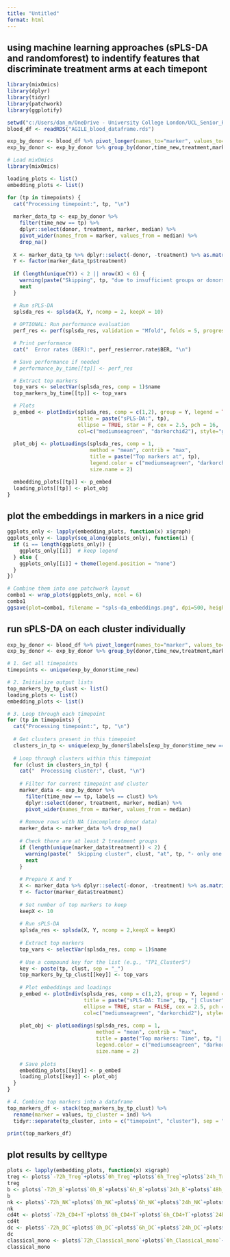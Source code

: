 ```yaml
---
title: "Untitled"
format: html
---
```


## using machine learning approaches (sPLS-DA and randomforest) to indentify features that discriminate treatment arms at each timepont
```r
library(mixOmics)
library(dplyr)
library(tidyr)
library(patchwork)
library(ggplotify)
```


```r
setwd("c:/Users/dan_m/OneDrive - University College London/UCL_Senior_Research_Fellow/AGILE/Blood/sub_clustering")
blood_df <- readRDS("AGILE_blood_dataframe.rds")
```


```r
exp_by_donor <- blood_df %>% pivot_longer(names_to="marker", values_to="expression", cols=c(1:31))
exp_by_donor <- exp_by_donor %>% group_by(donor,time_new,treatment,marker) %>% summarise(median = median(expression), .groups="drop")
```

```r
# Load mixOmics
library(mixOmics)

loading_plots <- list()
embedding_plots <- list()

for (tp in timepoints) {
  cat("Processing timepoint:", tp, "\n")
  
  marker_data_tp <- exp_by_donor %>%
    filter(time_new == tp) %>%
    dplyr::select(donor, treatment, marker, median) %>%
    pivot_wider(names_from = marker, values_from = median) %>%
    drop_na()
  
  X <- marker_data_tp %>% dplyr::select(-donor, -treatment) %>% as.matrix()
  Y <- factor(marker_data_tp$treatment)
  
  if (length(unique(Y)) < 2 || nrow(X) < 6) {
    warning(paste("Skipping", tp, "due to insufficient groups or donors"))
    next
  }

  # Run sPLS-DA
  splsda_res <- splsda(X, Y, ncomp = 2, keepX = 10)
  
  # OPTIONAL: Run performance evaluation
  perf_res <- perf(splsda_res, validation = "Mfold", folds = 5, progressBar = FALSE, nrepeat = 10)

  # Print performance
  cat("  Error rates (BER):", perf_res$error.rate$BER, "\n")

  # Save performance if needed
  # performance_by_time[[tp]] <- perf_res

  # Extract top markers
  top_vars <- selectVar(splsda_res, comp = 1)$name
  top_markers_by_time[[tp]] <- top_vars

  # Plots
  p_embed <- plotIndiv(splsda_res, comp = c(1,2), group = Y, legend = TRUE,
                       title = paste("sPLS-DA:", tp),
                       ellipse = TRUE, star = F, cex = 2.5, pch = 16,
                       col=c("mediumseagreen", "darkorchid2"), style="ggplot2")
  
  plot_obj <- plotLoadings(splsda_res, comp = 1,
                           method = "mean", contrib = "max",
                           title = paste("Top markers at", tp),
                           legend.color = c("mediumseagreen", "darkorchid2"),
                           size.name = 2)

  embedding_plots[[tp]] <- p_embed
  loading_plots[[tp]] <- plot_obj
}
```

## plot the embeddings in markers in a nice grid
```r
ggplots_only <- lapply(embedding_plots, function(x) x$graph)
ggplots_only <- lapply(seq_along(ggplots_only), function(i) {
  if (i == length(ggplots_only)) {
    ggplots_only[[i]]  # keep legend
  } else {
    ggplots_only[[i]] + theme(legend.position = "none")
  }
})

# Combine them into one patchwork layout
combo1 <- wrap_plots(ggplots_only, ncol = 6)
combo1
ggsave(plot=combo1, filename = "spls-da_embeddings.png", dpi=500, height=5,width=18)
```

## run sPLS-DA on each cluster individually
```r
exp_by_donor <- blood_df %>% pivot_longer(names_to="marker", values_to="expression", cols=c(1:31))
exp_by_donor <- exp_by_donor %>% group_by(donor,time_new,treatment,marker,labels) %>% summarise(median = median(expression), .groups="drop")

# 1. Get all timepoints
timepoints <- unique(exp_by_donor$time_new)

# 2. Initialize output lists
top_markers_by_tp_clust <- list()
loading_plots <- list()
embedding_plots <- list()

# 3. Loop through each timepoint
for (tp in timepoints) {
  cat("Processing timepoint:", tp, "\n")
  
  # Get clusters present in this timepoint
  clusters_in_tp <- unique(exp_by_donor$labels[exp_by_donor$time_new == tp])
  
  # Loop through clusters within this timepoint
  for (clust in clusters_in_tp) {
    cat("  Processing cluster:", clust, "\n")
    
    # Filter for current timepoint and cluster
    marker_data <- exp_by_donor %>%
      filter(time_new == tp, labels == clust) %>%
      dplyr::select(donor, treatment, marker, median) %>%
      pivot_wider(names_from = marker, values_from = median)
    
    # Remove rows with NA (incomplete donor data)
    marker_data <- marker_data %>% drop_na()
    
    # Check there are at least 2 treatment groups
    if (length(unique(marker_data$treatment)) < 2) {
      warning(paste("  Skipping cluster", clust, "at", tp, "- only one treatment group"))
      next
    }
    
    # Prepare X and Y
    X <- marker_data %>% dplyr::select(-donor, -treatment) %>% as.matrix()
    Y <- factor(marker_data$treatment)
    
    # Set number of top markers to keep
    keepX <- 10
    
    # Run sPLS-DA
    splsda_res <- splsda(X, Y, ncomp = 2,keepX = keepX)
    
    # Extract top markers
    top_vars <- selectVar(splsda_res, comp = 1)$name
    
    # Use a compound key for the list (e.g., "TP1_Cluster5")
    key <- paste(tp, clust, sep = "_")
    top_markers_by_tp_clust[[key]] <- top_vars
    
    # Plot embeddings and loadings
    p_embed <- plotIndiv(splsda_res, comp = c(1,2), group = Y, legend = TRUE,
                         title = paste("sPLS-DA: Time", tp, "| Cluster", clust),
                         ellipse = TRUE, star = FALSE, cex = 2.5, pch = 16,
                         col=c("mediumseagreen", "darkorchid2"), style="ggplot2")
    
    plot_obj <- plotLoadings(splsda_res, comp = 1,
                             method = "mean", contrib = "max",
                             title = paste("Top markers: Time", tp, "| Cluster", clust),
                             legend.color = c("mediumseagreen", "darkorchid2"),
                             size.name = 2)
    
    # Save plots
    embedding_plots[[key]] <- p_embed
    loading_plots[[key]] <- plot_obj
  }
}

# 4. Combine top markers into a dataframe
top_markers_df <- stack(top_markers_by_tp_clust) %>%
  rename(marker = values, tp_cluster = ind) %>%
  tidyr::separate(tp_cluster, into = c("timepoint", "cluster"), sep = "_")

print(top_markers_df)
```

## plot results by celltype
```r
plots <- lapply(embedding_plots, function(x) x$graph)
treg <- plots$`-72h_Treg`+plots$`0h_Treg`+plots$`6h_Treg`+plots$`24h_Treg`+plots$`48h_Treg`+plots$`72h_Treg`
treg
b <- plots$`-72h_B`+plots$`0h_B`+plots$`6h_B`+plots$`24h_B`+plots$`48h_B`+plots$`72h_B`
b
nk <- plots$`-72h_NK`+plots$`0h_NK`+plots$`6h_NK`+plots$`24h_NK`+plots$`48h_NK`+plots$`72h_NK`
nk
cd4t <- plots$`-72h_CD4+T`+plots$`0h_CD4+T`+plots$`6h_CD4+T`+plots$`24h_CD4+T`+plots$`48h_CD4+T`+plots$`72h_CD4+T`
cd4t
dc <- plots$`-72h_DC`+plots$`0h_DC`+plots$`6h_DC`+plots$`24h_DC`+plots$`48h_DC`+plots$`72h_DC`
dc
classical_mono <- plots$`72h_Classical_mono`+plots$`0h_Classical_mono`+plots$`6h_Classical_mono`+plots$`24h_Classical_mono`+plots$`48h_Classical_mono`+plots$`72h_Classical_mono`
classical_mono

```
